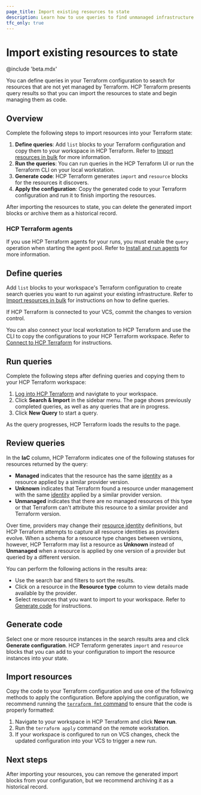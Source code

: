 ```yaml
---
page_title: Import existing resources to state
description: Learn how to use queries to find unmanaged infrastructure and import it into Terraform
tfc_only: true
---
```


# Import existing resources to state

@include 'beta.mdx'

You can define queries in your Terraform configuration to search for resources that are not yet managed by Terraform. HCP Terraform presents query results so that you can import the resources to state and begin managing them as code. 

## Overview

Complete the following steps to import resources into your Terraform state:

1. **Define queries**: Add `list` blocks to your Terraform configuration and copy them to your workspace in HCP Terraform. Refer to [Import resources in bulk](/terraform/language/v1.14.x/import/bulk) for more information.
1. **Run the queries**: You can run queries in the HCP Terraform UI or run the Terraform CLI on your local workstation.
1. **Generate code**: HCP Terraform generates `import` and `resource` blocks for the resources it discovers.
1. **Apply the configuration**: Copy the generated code to your Terraform configuration and run it to finish importing the resources.

After importing the resources to state, you can delete the generated import blocks or archive them as a historical record. 

### HCP Terraform agents

If you use HCP Terraform agents for your runs, you must enable the `query` operation when starting the agent pool. Refer to [Install and run agents](/terraform/cloud-docs/agents/agents) for more information.

## Define queries

Add `list` blocks to your workspace's Terraform configuration to create search queries you want to run against your existing infrastructure. Refer to [Import resources in bulk](/terraform/language/v1.14.x/import/bulk) for instructions on how to define queries. 

If HCP Terraform is connected to your VCS, commit the changes to version control. 

You can also connect your local workstation to HCP Terraform and use the CLI to copy the configurations to your HCP Terraform workspace. Refer to [Connect to HCP Terraform](/terraform/cli/cloud/settings) for instructions.

## Run queries

Complete the following steps after defining queries and copying them to your HCP Terraform workspace:
 
1. [Log into HCP Terraform](https://app.terraform.io) and navigtate to your workspace.
1. Click **Search & Import** in the sidebar menu. The page shows previously completed queries, as well as any queries that are in progress. 
1. Click **New Query** to start a query. 

As the query progresses, HCP Terraform loads the results to the page.  

## Review queries

In the **IaC** column, HCP Terraform indicates one of the following statuses for resources returned by the query: 

  - **Managed** indicates that the resource has the same [identity](/terraform/language/import#resource-identity) as a resource applied by a similar provider version.
  - **Unknown** indicates that Terraform found a resource under management with the same [identity](/terraform/language/import#resource-identity) applied by a similar provider version. 
  - **Unmanaged** indicates that there are no managed resources of this type or that Terraform can't attribute this resource to a similar provider and Terraform version.

Over time, providers may change their [resource identity](/terraform/language/import#resource-identity) definitions, but HCP Terraform attempts to capture all resource identities as providers evolve. When a schema for a resource type changes between versions, however, HCP Terraform may list a resource as **Unknown** instead of **Unmanaged** when a resource is applied by one version of a provider but queried by a different version.
  
You can perform the following actions in the results area: 

  - Use the search bar and filters to sort the results. 
  - Click on a resource in the **Resource type** column to view details made available by the provider.
  - Select resources that you want to import to your workspace. Refer to [Generate code](#generate-code) for instructions.

## Generate code

Select one or more resource instances in the search results area and click **Generate configuration**. HCP Terraform generates `import` and `resource` blocks that you can add to your configuration to import the resource instances into your state.

## Import resources

Copy the code to your Terraform configuration and use one of the following methods to apply the configuration. Before applying the configuration, we recommend running the [`terraform fmt` command](/terraform/cli/commands/fmt) to ensure that the code is properly formatted:
  
1. Navigate to your workspace in HCP Terraform and click **New run**.
1. Run the `terraform apply` command on the remote workstation.
1. If your workspace is configured to run on VCS changes, check the updated configuration into your VCS to trigger a new run. 

## Next steps

After importing your resources, you can remove the generated import blocks from your configuration, but we recommend archiving it as a historical record.
